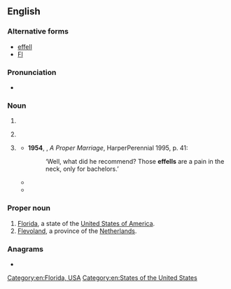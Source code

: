 {{also|fl|Fl|fl.|Fl.|ﬂ}}
==English==

===Alternative forms===
* [[effell]]
* [[Fl]]

===Pronunciation===
* {{audio|en|En-au-FL.ogg|Audio (AU)}}

===Noun===
{{en-noun}}

# {{abbreviation of|en|foreign language}}
# {{label|en|aviation}} {{abbreviation of|en|flight level}}
# {{lb|en|slang|now|chiefly|historical}} {{abbreviation of|en|French letter}}
#* '''1954''', {{w|Doris Lessing}}, ''A Proper Marriage'', HarperPerennial 1995, p. 41:
#*: ‘Well, what did he recommend? Those '''effells''' are a pain in the neck, only for bachelors.’
#* {{quote-text|en|year=2005|author=Shilpa Agarwal|title=Haunting Bombay|passage=Used and discarded '''Fls'''–French letters–floated in the slime, little opaque vessels carrying human seed into oblivion.}}
#* {{quote-text|en|year=2012|author=Ian McCall|title=Going Going Gone|page=94|passage=You could buy '''FLs''' quietly in chemists' shops and often in barber shops.}}

===Proper noun===
{{en-proper noun}}

# [[Florida]], a state of the [[United States of America]].
# [[Flevoland]], a province of the [[Netherlands]].

===Anagrams===
* {{anagrams|en|a=fl|LF|lf}}

[[Category:en:Florida, USA]]
[[Category:en:States of the United States]]